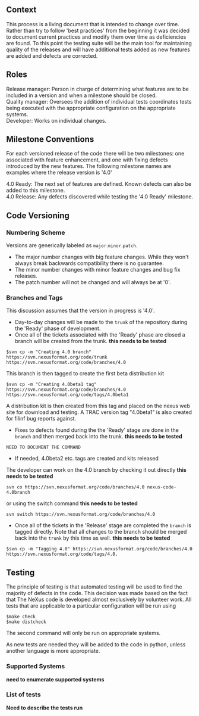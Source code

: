 ==Context==
This process is a living document that is intended to change over time. Rather than try to follow 'best practices' from the beginning it was decided to document current practices and modify them over time as deficiencies are found. To this point the testing suite will be the main tool for maintaining quality of the releases and will have additional tests added as new features are added and defects are corrected.

==Roles==
;Release manager: Person in charge of determining what features are to be included in a version and when a milestone should be closed.
;Quality manager: Oversees the addition of individual tests coordinates tests being executed with the appropriate configuration on the appropriate systems.
;Developer: Works on individual changes.

==Milestone Conventions==
For each versioned release of the code there will be two milestones: one associated with feature enhancement, and one with fixing defects introduced by the new features. The following milestone names are examples where the release version is '4.0'

;4.0 Ready: The next set of features are defined. Known defects can also be added to this milestone.
;4.0 Release: Any defects discovered while testing the '4.0 Ready' milestone.

==Code Versioning==
===Numbering Scheme===
Versions are generically labeled as <tt>major</tt>.<tt>minor</tt>.<tt>patch</tt>.
* The major number changes with big feature changes. While they won't always break backwards compatibility there is no guarantee.
* The minor number changes with minor feature changes and bug fix releases.
* The patch number will not be changed and will always be at '0'.

===Branches and Tags===
This discussion assumes that the version in progress is '4.0'.
* Day-to-day changes will be made to the <tt>trunk</tt> of the repository during the 'Ready' phase of development.
* Once all of the tickets associated with the 'Ready' phase are closed a branch will be created from the trunk. '''this needs to be tested'''
<pre>
$svn cp -m "Creating 4.0 branch" https://svn.nexusformat.org/code/trunk https://svn.nexusformat.org/code/branches/4.0
</pre>
This branch is then tagged to create the first beta distribution kit
<pre>
$svn cp -m "Creating 4.0beta1 tag" https://svn.nexusformat.org/code/branches/4.0  https://svn.nexusformat.org/code/tags/4.0beta1
</pre>
A distribution kit is then created from this tag and placed on the nexus web site for download and testing. A TRAC version tag "4.0beta1" is also created for filinf bug reports against.
* Fixes to defects found during the the 'Ready' stage are done in the <tt>branch</tt> and then merged back into the trunk. '''this needs to be tested'''
<pre>
NEED TO DOCUMENT THE COMMAND
</pre>
* If needed, 4.0beta2 etc. tags are created and kits released

The developer can work on the 4.0 branch by checking it out directly '''this needs to be tested'''
<pre>
svn co https://svn.nexusformat.org/code/branches/4.0 nexus-code-4.0branch
</pre>
or using the switch command '''this needs to be tested'''
<pre>
svn switch https://svn.nexusformat.org/code/branches/4.0
</pre>
* Once all of the tickets in the 'Release' stage are completed the <tt>branch</tt> is tagged directly. Note that all changes to the branch should be merged back into the <tt>trunk</tt> by this time as well. '''this needs to be tested'''
<pre>
$svn cp -m "Tagging 4.0" https://svn.nexusformat.org/code/branches/4.0 https://svn.nexusformat.org/code/tags/4.0.
</pre>

==Testing==
The principle of testing is that automated testing will be used to find the majority of defects in the code. This decision was made based on the fact that The NeXus code is developed almost exclusively by volunteer work. All tests that are applicable to a particular configuration will be run using
<pre>
$make check
$make distcheck
</pre>
The second command will only be run on appropriate systems.

As new tests are needed they will be added to the code in python, unless another language is more appropriate.

===Supported Systems===
'''need to enumerate supported systems'''

===List of tests===
'''Need to describe the tests run'''